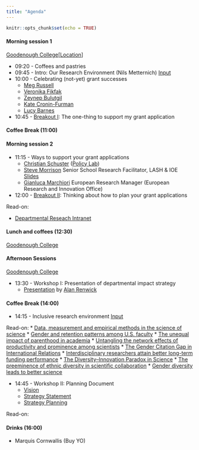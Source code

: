 ```yaml
---
title: "Agenda"
---
```




```r
knitr::opts_chunk$set(echo = TRUE)
```



#### Morning session 1 
[Goodenough College](https://www.goodenough.ac.uk)[[Location](https://goo.gl/maps/cexnUGb41a4Li7hd6)]

* 09:20 - Coffees and pastries
* 09:45 - Intro: Our Research Environment (Nils Metternich) [Input](https://nilswmetternich.github.io/ResearchUCLDay/ResearchAwayDayPres2024.pdf)
* 10:00 - Celebrating (not-yet) grant successes
  + [Meg Russell](https://www.ucl.ac.uk/constitution-unit/about-us/people/professor-meg-russell)
  + [Veronika Fikfak](https://www.humanrightsnudge.com)
  + [Zeynep Bulutgil](https://www.zeynepbulutgil.com)
  + [Kate Cronin-Furman](http://www.katecroninfurman.com)
  + [Lucy Barnes](https://www.ucl.ac.uk/political-science/people/academic-teaching-and-research-staff/dr-lucy-barnes)
* 10:45 - [Breakout I](https://nilswmetternich.github.io/ResearchUCLDay/workshop1.html): The one-thing to support my grant application


#### Coffee Break (11:00)

#### Morning session 2 

* 11:15 - Ways to support your grant applications 
  + [Christian Schuster](https://www.christianschuster.net) ([Policy Lab](https://www.ucl.ac.uk/policy-lab/ucl-policy-lab))
  + [Steve Morrison](https://www.ucl.ac.uk/research/staff-students/lash-and-ioe-research-facilitation-and-coordination-team/how-we-can-help-you) Senior School Research Facilitator, LASH & IOE [Slides](https://nilswmetternich.github.io/ResearchUCLDay/morrison_pres2.pdf)
  + [Gianluca Marchiori](https://www.ucl.ac.uk/research-innovation-services/award-services/erio/european-contract-services) European Research Manager (European Research and Innovation Office)
    <!-- + [Talk resource I](https://liveuclac.sharepoint.com/sites/AH-SHSIntranet/SitePages/Joint-Faculties-Research.aspx) -->
    <!-- + [Talk resource II](https://www.ucl.ac.uk/research/support-staff/funding-ucl-research-innovation-global-engagement) -->
* 12:00 - [Breakout II](https://nilswmetternich.github.io/ResearchUCLDay/workshop2.html): Thinking about how to plan your grant applications

Read-on:

<!-- * [Resources I](https://www.research-strategy.admin.cam.ac.uk/pathwaytoimpact/index.html) -->
<!-- * [Resources II](https://www.eui.eu/Documents/MWP/AcademicCareers/ACO-conf-201819/LeveridgeBruun-UCL.pdf) -->
<!-- * [Resources III](https://www.ucl.ac.uk/research/domains/sites/research_domains/files/what-is-impact.pdf) -->
<!-- * [Resources IV](https://www.mpls.ox.ac.uk/public-engagement/top-tips/funding-pathways-to-impact-and-other-funding-schemes) -->
* [Departmental Reseach Intranet](https://liveuclac.sharepoint.com/sites/PolSciIntranet/SitePages/Research.aspx)


#### Lunch and coffees (12:30) 
[Goodenough College](https://www.goodenough.ac.uk)


#### Afternoon Sessions 
[Goodenough College](https://www.goodenough.ac.uk)

* 13:30 - Workshop I: Presentation of departmental impact strategy
  + [Presentation](https://nilswmetternich.github.io/ResearchUCLDay/alan_pres.pdf) by [Alan Renwick](https://www.ucl.ac.uk/constitution-unit/about-us/people/professor-alan-renwick)

#### Coffee Break (14:00)

* 14:15 - Inclusive research environment [Input](https://nilswmetternich.github.io/ResearchUCLDay/ResearchAwayDayPresPart2024.pdf)

Read-on:
  * [Data, measurement and empirical methods in the science of science](https://www.nature.com/articles/s41562-023-01562-4)
  * [Gender and retention patterns among U.S. faculty](https://www.science.org/doi/full/10.1126/sciadv.adi2205) 
  * [The unequal impact of parenthood in academia](https://www.science.org/doi/full/10.1126/sciadv.abd1996) 
  * [Untangling the network effects of productivity and prominence among scientists](https://www.nature.com/articles/s41467-022-32604-6)
  * [The Gender Citation Gap in International Relations](https://www.cambridge.org/core/journals/international-organization/article/gender-citation-gap-in-international-relations/3A769C5CFA7E24C32641CDB2FD03126A)
  * [Interdisciplinary researchers attain better long-term funding performance](https://www.nature.com/articles/s42005-021-00769-z)
  * [The Diversity–Innovation Paradox in Science](https://www.pnas.org/doi/full/10.1073/pnas.1915378117#sec-2)
  * [The preeminence of ethnic diversity in scientific collaboration](https://www.nature.com/articles/s41467-018-07634-8)
  * [Gender diversity leads to better science](https://www.pnas.org/doi/full/10.1073/pnas.1700616114?doi=10.1073/pnas.1700616114)

* 14:45 - Workshop II: Planning Document
  + [Vision](https://nilswmetternich.github.io/ResearchUCLDay/vision.pdf)
  + [Strategy Statement](https://nilswmetternich.github.io/ResearchUCLDay/strategy.pdf)
  + [Strategy Planning](https://nilswmetternich.github.io/ResearchUCLDay/StrategyPlanning.pdf)

Read-on:


#### Drinks (16:00) 
* Marquis Cornwallis (Buy YO)



